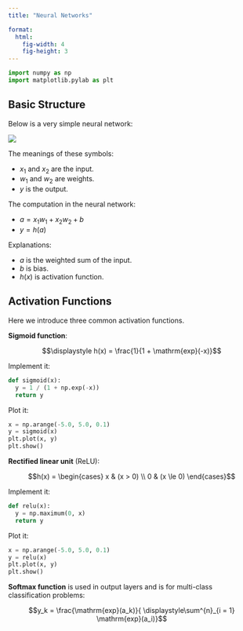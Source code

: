 ```yaml
---
title: "Neural Networks"

format: 
  html:
    fig-width: 4
    fig-height: 3
---
```


```python
import numpy as np
import matplotlib.pylab as plt
```


## Basic Structure

Below is a very simple neural network:

![](assets/neural-networks/perceptron.png)

The meanings of these symbols:

- $x_1$ and $x_2$ are the input.
- $w_1$ and $w_2$ are weights.
- $y$ is the output.

The computation in the neural network:

- $a = x_1 w_1 + x_2 w_2 + b$
- $y = h(a)$

Explanations:

- $a$ is the weighted sum of the input.
- $b$ is bias.
- $h(x)$ is activation function.


## Activation Functions

Here we introduce three common activation functions.

**Sigmoid function**:

$$\displaystyle h(x) = \frac{1}{1 + \mathrm{exp}(-x)}$$

Implement it:

```python
def sigmoid(x):
  y = 1 / (1 + np.exp(-x))
  return y
```

Plot it:

```python
x = np.arange(-5.0, 5.0, 0.1)
y = sigmoid(x)
plt.plot(x, y)
plt.show()
```

**Rectified linear unit** (ReLU):

$$h(x) =
\begin{cases}
  x & (x > 0) \\
  0 & (x \le 0)
\end{cases}$$

Implement it:

```python
def relu(x):
  y = np.maximum(0, x)
  return y
```

Plot it:

```python
x = np.arange(-5.0, 5.0, 0.1)
y = relu(x)
plt.plot(x, y)
plt.show()
```

**Softmax function** is used in output layers and is for multi-class classification problems:

$$y_k = \frac{\mathrm{exp}(a_k)}{
\displaystyle\sum^{n}_{i = 1} \mathrm{exp}(a_i)}$$
